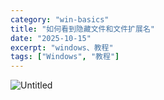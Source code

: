 ```yaml
---
category: "win-basics"
title: "如何看到隐藏文件和文件扩展名"
date: "2025-10-15"
excerpt: "windows、教程"
tags: ["Windows", "教程"]
---
```



![Untitled](%E5%A6%82%E4%BD%95%E7%9C%8B%E5%88%B0%E9%9A%90%E8%97%8F%E6%96%87%E4%BB%B6%E5%92%8C%E6%96%87%E4%BB%B6%E6%89%A9%E5%B1%95%E5%90%8D%2085d2d7427f8e405b9598503d1c3fe3c7/Untitled.png)